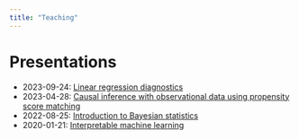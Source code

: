 ```yaml
---
title: "Teaching"
---
```


# Presentations

- 2023-09-24: [Linear regression diagnostics](./presentations/2023-09-24_regression_diagnostics.html)
- 2023-04-28: [Causal inference with observational data using propensity score matching](./presentations/2023-09-24_causal_inference_matching.html)
- 2022-08-25: [Introduction to Bayesian statistics](./presentations/2022-08-25_Bayesian_stats.pptx)
- 2020-01-21: [Interpretable machine learning](./presentations/2020-01-21_interpretable_machine_learning.pptx)